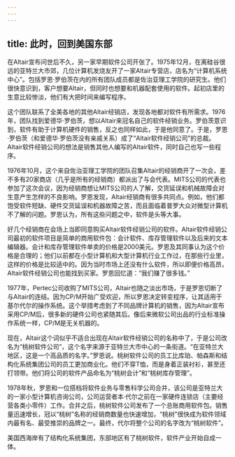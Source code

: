 ```yaml
---
---
---
```

title: 此时，回到美国东部
---




在Altair宣布问世后不久，另一家早期软件公司开张了。1975年12月，在离硅谷很远的亚特兰大市郊，几位计算机发烧友开了一家Altair专营店，店名为“计算机系统中心”。包括罗恩·罗伯茨在内的所有团队成员都是佐治亚理工学院的研究生。他们很快意识到，客户想要Altair，但同时也想要和机器配套使用的软件。起初店里的生意比较惨淡，他们有大把时间来编写程序。

这个团队联系了全美各地的其他Altair经销店，发现各地都对软件有所需求。1976年，团队找到爱德华·罗伯茨，想以Altair来冠名自己的软件经销业务。罗伯茨意识到，软件有助于计算机硬件的销售，反之也同样如此，于是他同意了。于是，罗恩·罗伯茨（和爱德华·罗伯茨没有亲戚关系）成了“Altair软件经销公司”的总裁。Altair软件经销公司的想法是销售其他人编写的Altair软件，同时自己也写一些程序。

1976年10月，这个来自佐治亚理工学院的团队召集Altair的经销商开了一次会，差不多有20家商店（几乎是所有的经销商）都派出了与会代表。MITS公司的代表也参加了这次会议，因为经销商想让MITS公司的人了解，交货延误和机械故障会对生意产生怎样的不良影响。罗恩发现，Altair经销商有很多共同点。例如，他们都饱受软件短缺、硬件交货延误和机器故障之苦，而且面临着普罗大众对微型计算机不了解的问题。罗恩认为，所有这些问题之中，软件是头等大事。

好几个经销商在会场上当即同意购买Altair软件经销公司的软件。Altair软件经销公司最初的软件项目是简单的商用软件包：会计软件、库存管理软件以及后来的文本编辑器。会计和库存管理软件单卖的价格是2000美元。罗恩及其同事认为这个价格是合理的；他们以前都在小型计算机和大型计算机行业工作过，在那些行业里，这样的价格是比较适中的。因为当时市场上还没有什么软件，所以即便价格高昂，Altair软件经销公司也能找到买家。罗恩回忆道：“我们赚了很多钱。”

1977年，Pertec公司收购了MITS公司，Altair也随之淡出市场，于是罗恩切断了与Altair的连结。因为CP/M开始广受欢迎，所以罗恩决定转变程序，让其适用于基尔代尔的操作系统。这个举措考虑到了不同品牌计算机的销售，因为Altair宣布采用CP/M后，很多新的硬件公司也紧随其后。像后来微软公司出品的行业标准操作系统一样，CP/M是无关机器的。

现在，Altair这个词似乎不适合出现在Altair软件经销公司的名称中了，于是公司改名为“桃树软件公司”，这个名字来源于亚特兰大市中心的一条街道。“在亚特兰大地区，这是一个高品质的名字。”罗恩说。桃树软件公司的员工比库珀、帕森斯和结构化系统集团公司的员工更加商业化。他们不穿T恤，而是身着正装衬衫，甚至还打领带。他们将公司的软件产品命名为“桃树会计”和“桃树库存管理”。

1978年秋，罗恩和一位搭档将软件业务与零售科学公司合并，该公司是亚特兰大的一家小型计算机咨询公司，公司运营者本·代尔之前在一家硬件连锁店（主要经营各类小零件）工作。合并之后，桃树软件公司发布了一个总账商用软件包。销售量迅速增长，冠以“桃树”名称的经销商数量也快速增加，“桃树”很快成为软件领域内最有名、最受推崇的品牌之一。最终，代尔将整个公司的名字改为“桃树软件”。

美国西海岸有了结构化系统集团，东部地区有了桃树软件，软件产业开始自成一体。